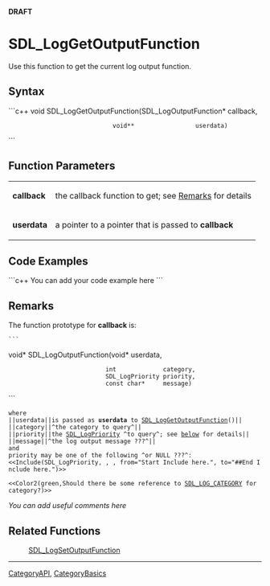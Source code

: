 <!-- pragma section-numbers off -->
<!-- pragma camelcase off -->
'''DRAFT'''

= SDL_LogGetOutputFunction =
Use this function to get the current log output function.


== Syntax ==
```c++
void SDL_LogGetOutputFunction(SDL_LogOutputFunction* callback,
                              void**                 userdata)
```

== Function Parameters ==
{|
|'''callback'''
|the callback function to get; see [[#Remarks|Remarks]] for details
|-
|'''userdata'''
|a pointer to a pointer that is passed to '''callback'''
|}

== Code Examples ==
```c++
You can add your code example here
```

== Remarks ==
The function prototype for '''callback''' is:
 ```
void* SDL_LogOutputFunction(void*           userdata,
                            int             category,
                            SDL_LogPriority priority,
                            const char*     message)
```
 where
 ||<code>userdata</code>||is passed as '''userdata''' to [[SDL_LogGetOutputFunction]]()||
 ||<code>category</code>||^the category to query^||
 ||<code>priority</code>||the [[SDL_LogPriority]] ^to query^; see [[#Remarks|below]] for details||
 ||<code>message</code>||^the log output message ???^||
 and
 <code>priority</code> may be one of the following ^or NULL ???^:
 <<Include(SDL_LogPriority, , , from="Start Include here.", to="##End Include here.")>>

 <<Color2(green,Should there be some reference to [[SDL_LOG_CATEGORY]] for <code>category</code>?)>>


''You can add useful comments here''

== Related Functions ==
:[[SDL_LogSetOutputFunction]]

----
[[CategoryAPI]], [[CategoryBasics]]
